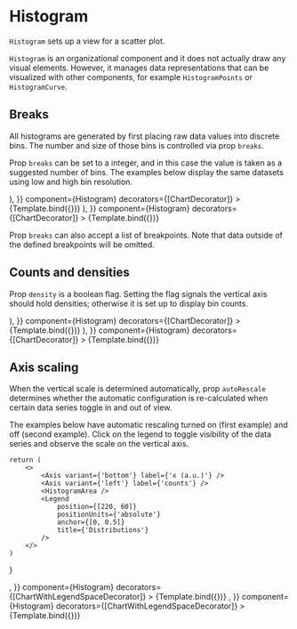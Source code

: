 
# Histogram

<Meta title="Addons/XY/Histograms/Histogram" />

`Histogram` sets up a view for a scatter plot.

`Histogram` is an organizational component and it does not actually draw any visual elements. However, it manages data representations that can be visualized with other components, for example `HistogramPoints` or `HistogramCurve`.

<ArgsTable of={Histogram} />

## Breaks

All histograms are generated by first placing raw data values into discrete bins. The number and size of those bins is controlled via prop `breaks`.

Prop `breaks` can be set to a integer, and in this case the value is taken as a suggested number of bins. The examples below display the same datasets using low and high bin resolution.

<Canvas>
    <Story
        name="low resolution"
        args={{
            data: sampleData,
            breaks: 5,
            density: false,
            children: (
                <>
                    <Axis variant={'bottom'} label={'x (a.u.)'} />
                    <Axis variant={'left'} label={'counts'} />
                    <HistogramCurve curve="Step" style={{ fillOpacity: 0, strokeWidth: 3 }} />
                </>
            ),
        }}
        component={Histogram}
        decorators={[ChartDecorator]}
    >
        {Template.bind({})}
    </Story>
    <Story
        name="high resolution"
        args={{
            data: sampleData,
            breaks: 40,
            density: false,
            children: (
                <>
                    <Axis variant={'bottom'} label={'x (a.u.)'} />
                    <Axis variant={'left'} label={'counts'} />
                    <HistogramCurve curve="Step" style={{ fillOpacity: 0, strokeWidth: 3 }} />
                </>
            ),
        }}
        component={Histogram}
        decorators={[ChartDecorator]}
    >
        {Template.bind({})}
    </Story>
</Canvas>

Prop `breaks` can also accept a list of breakpoints. Note that data outside of the defined breakpoints will be omitted.

## Counts and densities

Prop `density` is a boolean flag. Setting the flag signals the vertical axis should hold densities;
otherwise it is set up to display bin counts.

<Canvas>
    <Story
        name="counts"
        args={{
            data: sampleData,
            breaks: 12,
            scaleX: {
                variant: 'linear',
                domain: ['auto', 'auto'],
            },
            scaleY: {
                variant: 'linear',
                domain: 'auto',
            },
            density: false,
            children: (
                <>
                    <Axis variant={'bottom'} label={'x (a.u.)'} />
                    <Axis variant={'left'} label={'counts'} />
                    <HistogramArea />
                </>
            ),
        }}
        component={Histogram}
        decorators={[ChartDecorator]}
    >
        {Template.bind({})}
    </Story>
    <Story
        name="densities"
        args={{
            data: sampleData,
            breaks: 12,
            scaleX: {
                variant: 'linear',
                domain: 'auto',
            },
            scaleY: {
                variant: 'linear',
                domain: 'auto',
            },
            density: true,
            children: (
                <>
                    <Axis variant={'bottom'} label={'x (a.u.)'} />
                    <Axis variant={'left'} label={'density'} />
                    <HistogramArea />
                </>
            ),
        }}
        component={Histogram}
        decorators={[ChartDecorator]}
    >
        {Template.bind({})}
    </Story>
</Canvas>

## Axis scaling

When the vertical scale is determined automatically, prop `autoRescale` determines whether the automatic configuration is re-calculated when certain data series toggle in and out of view.

The examples below have automatic rescaling turned on (first example) and off (second example). Click on the legend to toggle visibility of the data series and observe the scale on the vertical axis.

    return (
        <>
            <Axis variant={'bottom'} label={'x (a.u.)'} />
            <Axis variant={'left'} label={'counts'} />
            <HistogramArea />
            <Legend
                position={[220, 60]}
                positionUnits={'absolute'}
                anchor={[0, 0.5]}
                title={'Distributions'}
            />
        </>
    )
}

<Canvas>
    <Story
        name="auto-rescaling"
        args={{
            data: sampleData,
            breaks: 12,
            scaleX: {
                variant: 'linear',
                domain: ['auto', 'auto'],
            },
            scaleY: {
                variant: 'linear',
                domain: 'auto',
            },
            autoRescale: true,
            children: <AreaAndLegend />,
        }}
        component={Histogram}
        decorators={[ChartWithLegendSpaceDecorator]}
    >
        {Template.bind({})}
    </Story>
    <Story
        name="fixed scales"
        args={{
            data: sampleData,
            breaks: 12,
            scaleX: {
                variant: 'linear',
                domain: 'auto',
            },
            scaleY: {
                variant: 'linear',
                domain: 'auto',
            },
            autoRescale: false,
            children: <AreaAndLegend />,
        }}
        component={Histogram}
        decorators={[ChartWithLegendSpaceDecorator]}
    >
        {Template.bind({})}
    </Story>
</Canvas>
